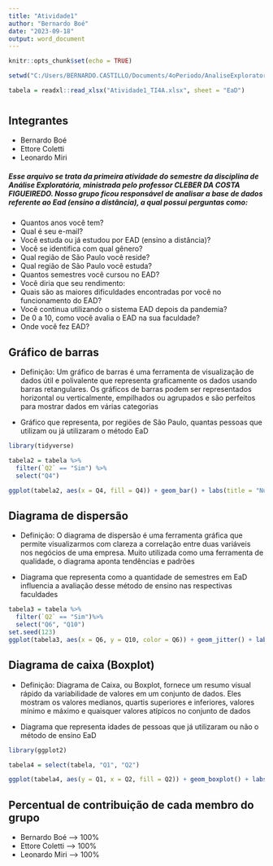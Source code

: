 ---
title: "Atividade1"
author: "Bernardo Boé"
date: "2023-09-18"
output: word_document
---

```{r setup, include=FALSE}
knitr::opts_chunk$set(echo = TRUE)
```

```{r, echo=FALSE}

setwd("C:/Users/BERNARDO.CASTILLO/Documents/4oPeriodo/AnaliseExploratoria")

tabela = readxl::read_xlsx("Atividade1_TI4A.xlsx", sheet = "EaD")


```
#

## Integrantes

- Bernardo Boé 
- Ettore Coletti
- Leonardo Miri

##### Esse arquivo se trata da primeira atividade do semestre da disciplina de Análise Exploratória, ministrada pelo professor CLEBER DA COSTA FIGUEIREDO. Nosso grupo ficou responsável de analisar a base de dados referente ao Ead (ensino a distância), a qual possui perguntas como:

- Quantos anos você tem?
- Qual é seu e-mail?
- Você estuda ou já estudou por EAD (ensino a distância)?
- Você se identifica com qual gênero?
- Qual região de São Paulo você reside?
- Qual região de São Paulo você estuda?
- Quantos semestres você cursou no EAD?
- Você diria que seu rendimento:
- Quais são as maiores dificuldades encontradas por você no funcionamento do EAD?
- Você continua utilizando o sistema EAD depois da pandemia?
- De 0 a 10, como você avalia o EAD na sua faculdade?
- Onde você fez EAD?

## Gráfico de barras

- Definição: Um gráfico de barras é uma ferramenta de visualização de dados útil e polivalente que representa graficamente os dados usando barras retangulares. Os gráficos de barras podem ser representados horizontal ou verticalmente, empilhados ou agrupados e são perfeitos para mostrar dados em várias categorias

- Gráfico que representa, por regiões de São Paulo, quantas pessoas que utilizam ou já utilizaram o método EaD

```{r, message=FALSE}

library(tidyverse)

tabela2 = tabela %>%
  filter(`Q2` == "Sim") %>%
  select("Q4")

ggplot(tabela2, aes(x = Q4, fill = Q4)) + geom_bar() + labs(title = "Número de pessoas que usam o método EaD por região", x = "", y ="Quantidade de pessoas") + guides(fill = "none")


```

## Diagrama de dispersão

- Definição: O diagrama de dispersão é uma ferramenta gráfica que permite visualizarmos com clareza a correlação entre duas variáveis nos negócios de uma empresa. Muito utilizada como uma ferramenta de qualidade, o diagrama aponta tendências e padrões

- Diagrama que representa como a quantidade de semestres em EaD influencia a avaliação desse método de ensino nas respectivas faculdades

```{r}

tabela3 = tabela %>%
  filter(`Q2` == "Sim")%>%
  select("Q6", "Q10")
set.seed(123)
ggplot(tabela3, aes(x = Q6, y = Q10, color = Q6)) + geom_jitter() + labs(title = "Avaliação do EaD por quantidade de semestre", x = "Semestre", y = "Notas 0 a 10", col = "Semestre")


```

## Diagrama de caixa (Boxplot)

- Definição: Diagrama de Caixa, ou Boxplot, fornece um resumo visual rápido da variabilidade de valores em um conjunto de dados. Eles mostram os valores medianos, quartis superiores e inferiores, valores mínimo e máximo e quaisquer valores atípicos no conjunto de dados

- Diagrama que representa idades de pessoas que já utilizaram ou não o método de ensino EaD

```{r}

library(ggplot2)

tabela4 = select(tabela, "Q1", "Q2")

ggplot(tabela4, aes(y = Q1, x = Q2, fill = Q2)) + geom_boxplot() + labs(title = "Idades de pessoas que já frequentaram ou não o EaD", y = "Idade em anos", x = "Já frequentou o EaD?") + scale_fill_brewer(palette = "Oranges") + theme_classic() + guides(fill = "none")


```


## Percentual de contribuição de cada membro do grupo

- Bernardo Boé --> 100%
- Ettore Coletti --> 100%
- Leonardo Miri --> 100%
